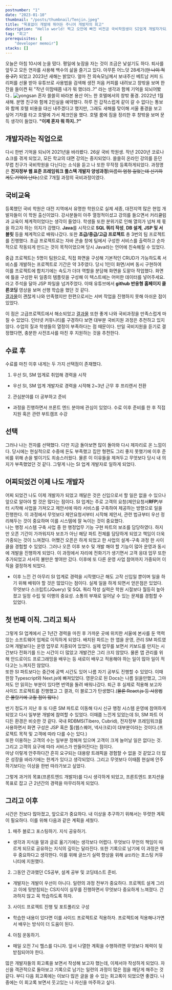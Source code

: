 ```yaml
---
postnumber: "1"
date: "2023-01-10"
thumbnail: "/posts/thumbnail/Tenjin.jpeg"
title: "목표없이 개발에 뛰어든 주니어 개발자의 회고"
description: "Hello world! 찍고 오만에 빠진 비전공 국비학원생이 SI업계 개발자가되고 새로운 목표를 찾아가는 과정"
tag: "회고"
prerequisites: [
    "developer memoir"]
stacks: []
---
```

오늘은 아침 10시에 눈을 떴다. 평일에 늦잠을 자는 것이 조금은 낯설기도 하다. 퇴사를 앞두고 모든 연차를 사용해 백수의 삶을 즐기고 있다. 아무튼 어느덧 28세가(<del>만 나이 적용 27</del>) 되었고 2023년 새해는 밝았다. 얼마 전 외숙모님께서 보내주신 베트남 커피 드리퍼를 선물 받아 유튜브로 사용법을 검색해 생전 처음 커피를 내려보고 창밖을 보며 한 잔을 들이켠 뒤 "작년 이맘때쯤 내가 뭐 했더라..?" 라는 생각과 함께 기억을 되뇌어봤다..
![yongsan](https://user-images.githubusercontent.com/51357635/212531487-6f604fcc-3d35-4d72-95b9-45fae175ccdc.jpeg)
혼자 쓸쓸히 바라본 용산 어느 한 호텔에서의 창밖 풍경. 2022년 1월 새해. 분명 친구와 함께 2인실을 예약했다. 하루 전 갑작스럽게 같이 갈 수 없다는 통보와 함께 호텔 비용을 대신 내주겠다고 했지만, 그래도 새해를 맞이해 서울 풍경을 보고 싶어 기차를 타고 호텔에 가서 체크인을 했다. 호텔 룸에 짐을 정리한 후 창밖을 보며 문득 생각이 들었다. <b>"이제 혼자 뭐 하지..?"</b>

## 개발자라는 직업으로
다시 한번 기억을 되뇌어 2021년을 바라봤다. 26살 국비 학원생. 작년 2020년 코로나 쇼크를 겪게 되었고, 모든 학교의 대면 강의는 중지되었다. 쓸쓸히 온라인 강의를 듣던 무렵 친구가 국비학원을 다닌다는 소식을 듣고 나 또한 무작정 등록하게되었다. 과정명은 <b>전자정부 웹 표준 프레임워크 풀스텍 개발자 양성과정</b>(<del>이름이 엄청 길었는데 신기하게도 기억이 난다.</del>)으로 7개월 과정의 국비과정이였다.

## 국비교육
등록했던 국비 학원은 대전 지역에서 유명한 학원으로 실제 세종, 대전지역 많은 현업 개발자들이 이 학원 출신이었다. 강사분들이 아주 열정적이셨고 강의를 들으면서 커리큘럼과 교육이 체계적이었다는 생각이 들었다. 학생들 또한 분위기로 인해 열의가 넘쳐 제 몫을 하고자 하는 의지가 강했다. <b>Java</b>를 시작으로 <b>SQL 쿼리 작성</b>, <b>DB 설계</b>, <b>JSP 및 서블릿</b> 등을 체계적으로 배워나갔다. 또한 <b>초급/중급/고급 프로젝트</b> 총 3번의 팀 프로젝트를 진행했다. 초급 프로젝트로는 자바 콘솔 창에 팀에서 구성한 서비스를 출력하고 순차적으로 작동되게 만드는 것이 목적이었으며 당시 Java라는 언어에 친숙해질 수 있었다.  

중급 프로젝트는 5명이 팀원으로, 직접 화면을 구성해 기본적인 CRUD가 가능하도록 서비스를 개발하는 프로젝트로 기간은 약 3주였다. 당시 1인이 화면/서버 동시 구현하여 이를 프로젝트에 합치기에는 속도가 더뎌 역할을 분담해 화면을 도맡아 작업했다. 화면에 틀을 구성한 뒤 일종의 템플릿을 구성해 이 텍스트에는 어떠한 데이터를 넣어주세요. 라고 주석을 달아 JSP 파일을 넘겨주었다. 이때 유튜브에서 <b>github 반응형 홈페이지 클론코딩</b> 영상을 보며 선행 학습을 했던 것 같다.  
[결과물](https://github.com/WoogLim/OurHouse)이 괜찮게 나와 만족했지만 한편으로서는 서버 작업을 진행하지 못해 아쉬운 점이 있었다.  

이 점은 고급프로젝트에서 해소되었고 [결과물](https://github.com/WoogLim/SpringProject_PMS) 또한 좋게 나와 국비과정을 만족스럽게 마칠 수 있었다.
인터넷 커뮤니티를 구경하다 보면 대부분 국비지원 과정은 추천하고 있지 않다. 수업의 질과 학생들의 열정이 부족하다는 점 때문이다. 만일 국비지원을 듣기로 결정했다면, 충분한 사전조사를 마친 후 지원하는 것을 추천한다.

## 수료 후
수료를 마친 이후 내게는 두 가지 선택점이 존재했다. 
1. 우선 SI, SM 업계로 취업해 경력을 시작
- 우선 SI, SM 업계 개발자로 경력을 시작해 2~3년 근무 후 프리랜서 전환
2. 관심분야를 더 공부하고 준비
- 과정을 진행하면서 프론트 엔드 분야에 관심이 있었다. 수료 이후 준비를 한 후 직접 지원 혹은 관련 부트캠프 수강

## 선택
그러나 나는 전자를 선택했다. 다만 지금 돌아보면 많이 돌아와 다시 제자리로 온 느낌이다. 당시에는 현실적으로 수중에 돈도 부족했고 집안 형편도 그리 좋지 못했기에 이후 준비를 위해 손을 벌이기도 죄송스러웠다. 물론 이 이유들을 제쳐두고 무엇보다 당시 내 의지가 부족했었던 것 같다.
그렇게 나는 SI 업계 개발자로 일하게 되었다.

## 어찌되었건 이제 나도 개발자
어찌 되었건 나도 이제 개발자가 되었고 깨달은 것은 신입으로서 할 일은 없을 수 있으나 앞으로 알아야 할 것은 많다는 점이다. SI 업계는 주로 고객의 요청(제안요청서<b>RFP</b>)부터 시작해 사업을 가져오고 제안서에 따라 서비스를 구축하여 제공하는 방향으로 일을 진행한다. 이 과정에서 무엇보다 제안요청서부터 시작해 제안서, 관련 법규부터 우선 정리해두는 것이 중요하며 이를 시스템에 잘 녹이는 것이 중요했다.  
나는 행정 시스템 구축 사업 중 한 행정업무 기능 구현 파트의 보조를 담당하였다. 하지만 오픈 기간이 가까워지자 보조가 아닌 해당 파트 전체를 담당하게 되었고 책임이 더욱 가중되는 것이 느껴졌다. 어쨌건 오픈은 하게 되었고 한 사업의 설계-구축 과정 한 사이클을 경험할 수 있었다. 그러나 오픈 이후 보수 및 개발 해야 할 기능이 많아 운영과 동시에 개발을 진행하게 되었다. 이 과정에서 자리에 전화기가 생기면서 고객 응대 업무 또한 추가되었고 서서히 불만은 쌓여만 갔다. 이후에 또 다른 운영 사업 참여까지 가중되어 이직을 결정하게 되었다.
- 이후 느낀 건 아무리 SI 업계로 경력을 시작했다곤 해도 고작 신입일 뿐이며 일을 하기 위해 배워야 할 것은 많았다는 점이다. 실제 일을 하게 되면서 얻은점은 있었다. 무엇보다 스크립트(JQuery) 및 SQL 쿼리 작성 실력은 학원 시절보다 월등히 높아졌고 일정 수립 및 이행의 중요성. 소통의 부재로 일어날 수 있는 문제를 경험할 수 있었다.

## 첫 번째 이직. 그리고 퇴사
그렇게 SI 업계에서 근 1년간 경력을 마친 후 가까운 곳에 위치한 서울에 본사를 둔 역력 있는 소프트웨어 업체로 이직하게 되었다. 배치된 파트는 한 앱을 운영, 관리 SM 파트였으며 개발보다는 운영 업무로 치중되어 있었다. 실제 업무를 보면서 키보드를 만지는 시간보다 전화기를 드는 시간이 더 많았고 개발건은 그리 크지 않았다. 물론 앱 관리를 위해 안드로이드 프로그래밍을 배우는 등 새로이 배우고 적용해야 하는 일이 많아 일이 적다고는 느껴지진 않았다.  
또한 SI 파트보다는 중간에 공백 시간도 있어 나름 자기 공부도 진행할 수 있었다. 이때 한창 Typescript와 Next.js에 빠져있었다. 영문으로 된 Docs는 나름 읽을만했고, 그마저도 안 읽히는 부분이 있다면 번역을 돌려 배워나갔다. 퇴근 후 실제로 적용해 보고자 사이드 프로젝트를 진행했고 그 결과, 이 블로그가 탄생했다.(<del>물론 React.js 등 사용법은 몰랐기에 고칠 점이 많다.</del>)  

반기 정도가 지난 후 또 다른 SM 파트로 이동해 다시 신규 행정 시스템 운영에 참여하게 되었고 다시 일부분 개발에 참여할 수 있었다. 이때쯤 느낀게 있었는데 SI, SM 파트 어디든 환경은 비슷한 것 같다. 국내 RDBMS(Tibero, Cubrid), 전자정부 프레임워크를 사용하면서 화면 구성은 JSP 혹은 툴(웹스퀘어, 넥사크로)이 대부분이라는 것이다.(프로젝트 목적 및 고객에 따라 다를 수는 있다.)  
또한 이용하는 고객의 수는 일부분 정해져 있으며 고객이 크게 늘어날 일은 없다는 것. 그리고 고객의 요구에 따라 서비스가 만들어진다는 점이다.  
마냥 이렇게 안주하다간 흔히 요구되는 대용량 트래픽을 경험할 수 없을 것 같았고 더 많은 성장을 바라기에는 한계가 있다고 생각되었다. 그리고 무엇보다 이때쯤 현실에 안주하기보다는 이상을 한번 따라가보고 싶었다.

그렇게 과거의 목표(프론트엔드 개발자)를 다시 생각하게 되었고, 프론트엔드 포지션을 목표로 잡고 근 2년간의 경력을 마무리하게 되었다.

## 그리고 이후
시간은 전보다 많아졌고, 앞으로가 중요하다. 내 이상을 추구하기 위해서는 뚜렷한 계획이 필요하다. 이를 위해 다음과 같은 계획을 세웠다.
1. 매주 블로그 포스팅하기. 지식 공유하기.
- 생각과 지식을 말과 글로 옮기기에는 생각보다 어렵다. 무엇보다 무언의 책임이 따르게 되므로 공유하는 지식의 깊이는 달라진다. 또한 기록으로 남기에 이 과정은 매우 중요하다고 생각한다. 이를 위해 글쓰기 실력 향상을 위해 `글또`라는 포스팅 커뮤니티에 지원했다.
2. 그동안 간과했던 CS공부, 설계 공부 및 코딩테스트 준비.
- 개발자는 개발이 우선이 아니다. 일련의 과정 전부가 중요하다. 프로젝트 설계 그리고 이에 뒷받침되는 CS지식이 실무를 진행하면서 무엇보다 중요하게 느껴졌다. 간과하지 않고 꼭 학습하도록 하자.
3. 사이드 프로젝트 진행 및 포트폴리오 구성
- 학습한 내용이 있다면 이를 사이드 프로젝트로 적용하자. 프로젝트에 적용해나가면서 배우는 방식이 더 도움이 된다.
4. 아침 운동하기.
- 매일 오전 7시 헬스를 다니자. 앞서 나열한 계획을 수행하려면 무엇보다 체력이 뒷받침되어야 한다.

많은 개발자들의 회고록을 보면서 작성해 보고자 했는데, 이제서야 작성하게 되었다. 자신을 객관적으로 돌아보고 기록으로 남기는 일련의 과정이 많은 점을 깨닫게 해주는 것 같다. 부디 다음 회고록에는 이보다 많은 글을 쓸 수 있는 회고록이 되었으면 좋겠다. 나중에는 이 회고록 보면서 웃고있는 나 자신을 마주하고 싶다.

